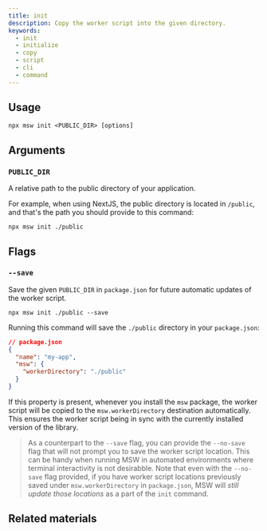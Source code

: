```yaml
---
title: init
description: Copy the worker script into the given directory.
keywords:
  - init
  - initialize
  - copy
  - script
  - cli
  - command
---
```


## Usage

```
npx msw init <PUBLIC_DIR> [options]
```

## Arguments

### `PUBLIC_DIR`

A relative path to the public directory of your application.

For example, when using NextJS, the public directory is located in `/public`, and that's the path you should provide to this command:

```
npx msw init ./public
```

## Flags

### `--save`

Save the given `PUBLIC_DIR` in `package.json` for future automatic updates of the worker script.

```
npx msw init ./public --save
```

Running this command will save the `./public` directory in your `package.json`:

```json {4-6}
// package.json
{
  "name": "my-app",
  "msw": {
    "workerDirectory": "./public"
  }
}
```

If this property is present, whenever you install the `msw` package, the worker script will be copied to the `msw.workerDirectory` destination automatically. This ensures the worker script being in sync with the currently installed version of the library.

> As a counterpart to the `--save` flag, you can provide the `--no-save` flag that will not prompt you to save the worker script location. This can be handy when running MSW in automated environments where terminal interactivity is not desirabble. Note that even with the `--no-save` flag provided, if you have worker script locations previously saved under `msw.workerDirectory` in `package.json`, MSW will _still update those locations_ as a part of the `init` command.

## Related materials


<PageCard
  icon={CommandLineIcon}
  url="/docs/best-practices/managing-the-worker"
  title="Managing the worker"
  description="Learn how to manage the worker script updates."
/>
